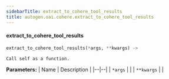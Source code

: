 ```yaml
---
sidebarTitle: extract_to_cohere_tool_results
title: autogen.oai.cohere.extract_to_cohere_tool_results
---
```


<code class="doc-symbol doc-symbol-heading doc-symbol-function"></code>
#### extract_to_cohere_tool_results

```python
extract_to_cohere_tool_results(*args, **kwargs) -> 
```

    Call self as a function.

<b>Parameters:</b>
| Name | Description |
|--|--|
| `*args` |  |
| `**kwargs` |  |

<br />